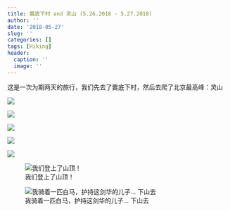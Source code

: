 ```yaml
---
title: 爨底下村 and 灵山 (5.26.2018 - 5.27.2018)
author: ''
date: '2018-05-27'
slug: ''
categories: []
tags: [Hiking]
header:
  caption: ''
  image: ''
---
```


这是一次为期两天的旅行，我们先去了爨底下村，然后去爬了北京最高峰：灵山

![](/post/2018-05-27-_files/16.jpeg)

![](/post/2018-05-27-_files/13.jpeg)

![](/post/2018-05-27-_files/14.jpeg)

![](/post/2018-05-27-_files/15.jpeg)

![](/post/2018-05-27-_files/17.jpeg)




![我们登上了山顶！](/post/2018-05-27-_files/ding.jpeg)

![我骑着一匹白马，护持这剑华的儿子… 下山去](/post/2018-05-27-_files/qima.jpeg)